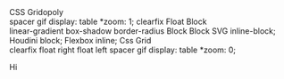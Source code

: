 

<div className={Board.canvas}>
  <div className={Board.grid}>
    <div className={Board.branding}>
      <div className={Board.logo}>CSS Gridopoly</div>
    </div>
    <div className={`${Board.corner_space} ${Board.corner_space_topleft}`} />
    <Space position="top" color="red" price="1kb">
      spacer gif
    </Space>
    <Space position="top" color="red" price="1kb">
      display: table
    </Space>
    <Space position="top" color="red" price="1kb">
      *zoom: 1;
    </Space>
    <Space position="top" color="#FFF100" price="1kb">
      clearfix
    </Space>
    <Space position="top" color="#FFF100" price="1kb">
      Float
    </Space>
    <Space position="top" color="#FFF100" price="1kb">
      Block
    </Space>
    <div className={`${Board.corner_space} ${Board.corner_space_topright}`} />
    <Space position="left" color="#FF8E00" price="1kb">
      linear-gradient
    </Space>
    <Space position="right" color="#00B64E" price="1kb">
      box-shadow
    </Space>
    <Space position="left" color="#FF8E00" price="1kb">
      border-radius
    </Space>
    <Space position="right" color="#00B64E" price="1kb">
      Block
    </Space>
    <Space position="left" color="#FF8E00" price="1kb">
      Block
    </Space>
    <Space position="right" color="#00B64E" price="1kb">
      SVG
    </Space>
    <Space position="left" color="#EC1F99" price="1kb">
      inline-block;
    </Space>
    <Space position="right" color="#00B64E" price="1kb">
      Houdini
    </Space>
    <Space position="left" color="#EC1F99" price="1kb">
      block;
    </Space>
    <Space position="right" color="#0073C1" price="1kb">
      Flexbox
    </Space>
    <Space position="left" color="#EC1F99" price="1kb">
      inline;
    </Space>
    <Space position="right" color="#0073C1" price="1kb">
      Css Grid
    </Space>
    <div className={`${Board.corner_space} ${Board.corner_space_bottomleft}`} />
    <Space position="bottom" color="#99E2FE" price="1kb">
      clearfix
    </Space>
    <Space position="bottom" color="#99E2FE" price="1kb">
      float right
    </Space>
    <Space position="bottom" color="#99E2FE" price="1kb">
      float left
    </Space>
    <Space position="bottom" color="#A0502E" price="1kb">
      spacer gif
    </Space>
    <Space position="bottom" color="#A0502E" price="1kb">
      display: table
    </Space>
    <Space position="bottom" color="#A0502E" price="1kb">
      *zoom: 0;
    </Space>
    <div
      className={`${Board.corner_space} ${Board.corner_space_bottomright}`}
    />
  </div>
</div>

<Footer date={3} prev={true}>

Hi

</Footer>
